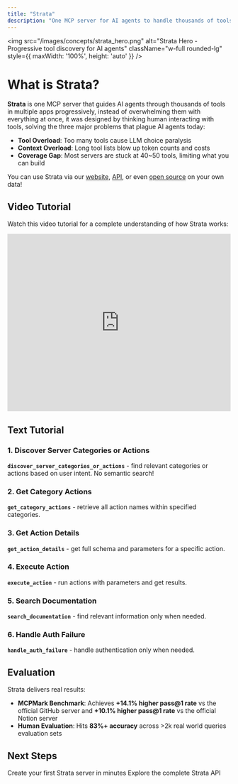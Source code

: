 ```yaml
---
title: "Strata"
description: "One MCP server for AI agents to handle thousands of tools progressively"
---
```


<img 
  src="/images/concepts/strata_hero.png" 
  alt="Strata Hero - Progressive tool discovery for AI agents"
  className="w-full rounded-lg"
  style={{ maxWidth: '100%', height: 'auto' }}
/>

# What is Strata?

**Strata** is one MCP server that guides AI agents through thousands of tools in multiple apps progressively, instead of overwhelming them with everything at once, it was designed by thinking human interacting with tools, solving the three major problems that plague AI agents today:

- **Tool Overload**: Too many tools cause LLM choice paralysis
- **Context Overload**: Long tool lists blow up token counts and costs  
- **Coverage Gap**: Most servers are stuck at 40~50 tools, limiting what you can build

You can use Strata via our [website](https://www.klavis.ai/home/mcp-servers), [API](https://docs.klavis.ai/api-reference/strata/create), or even [open source](https://github.com/Klavis-AI/klavis) on your own data!


## Video Tutorial
Watch this video tutorial for a complete understanding of how Strata works:

<iframe
  width="100%"
  height="400"
  src="https://www.youtube.com/embed/N00cY9Ov_fM"
  title="Meet Strata"
  frameborder="0"
  style={{ borderRadius: '10px' }}
  allow="accelerometer; autoplay; clipboard-write; encrypted-media; gyroscope; picture-in-picture; web-share"
  allowfullscreen
></iframe>

## Text Tutorial

### 1. Discover Server Categories or Actions
**`discover_server_categories_or_actions`** - find relevant categories or actions based on user intent. No semantic search!

### 2. Get Category Actions  
**`get_category_actions`** - retrieve all action names within specified categories.

### 3. Get Action Details
**`get_action_details`** - get full schema and parameters for a specific action.

### 4. Execute Action
**`execute_action`** - run actions with parameters and get results.

### 5. Search Documentation
**`search_documentation`** - find relevant information only when needed.

### 6. Handle Auth Failure
**`handle_auth_failure`** - handle authentication only when needed.


## Evaluation

Strata delivers real results:

- **MCPMark Benchmark**: Achieves **+14.1% higher pass@1 rate** vs the official GitHub server and **+10.1% higher pass@1 rate** vs the official Notion server
- **Human Evaluation**: Hits **83%+ accuracy** across >2k real world queries evaluation sets

## Next Steps

<CardGroup cols={2}>
  <Card title="Get Started" icon="rocket" href="/documentation/quickstart">
    Create your first Strata server in minutes
  </Card>
  <Card title="API Reference" icon="book" href="/api-reference/strata/create">
    Explore the complete Strata API
  </Card>
</CardGroup>
